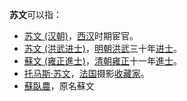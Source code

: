 '''苏文'''可以指：

* [[苏文_(汉朝)|苏文 (汉朝)]]，[[西汉|西汉]]时期宦官。
* [[苏文_(洪武进士)|苏文 (洪武进士)]]，[[明朝|明朝]][[洪武|洪武]]三十年[[进士|进士]]。
* [[蘇文_(雍正進士)|蘇文 (雍正進士)]]，[[清朝|清朝]][[雍正|雍正]]十一年[[進士|進士]]。
* [[托马斯·苏文|托马斯·苏文]]，[[法国|法国]]摄影[[收藏家|收藏家]]。
* [[蘇臥農|蘇臥農]]，原名蘇文

{{消歧义|Cat=二字蘇姓人名消歧義|wen}}